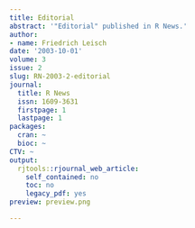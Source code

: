 ```yaml
---
title: Editorial
abstract: '"Editorial" published in R News.'
author:
- name: Friedrich Leisch
date: '2003-10-01'
volume: 3
issue: 2
slug: RN-2003-2-editorial
journal:
  title: R News
  issn: 1609-3631
  firstpage: 1
  lastpage: 1
packages:
  cran: ~
  bioc: ~
CTV: ~
output:
  rjtools::rjournal_web_article:
    self_contained: no
    toc: no
    legacy_pdf: yes
preview: preview.png

---
```

